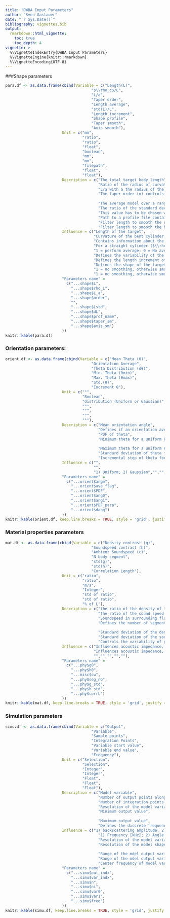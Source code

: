 ---
title: "DWBA Input Parameters"
author: "Sven Gastauer"
date: "`r Sys.Date()`"
bibliography: vignettes.bib
output:
  rmarkdown::html_vignette:
    toc: true
    toc_depth: 4
vignette: >
  %\VignetteIndexEntry{DWBA Input Parameters}
  %\VignetteEngine{knitr::rmarkdown}
  %\VignetteEncoding{UTF-8}
---
###Shape parameters  

```{r echo=FALSE} 
para.df <- as.data.frame(cbind(Variable = c("Length(L)",
                                      "$\\rho_c$/L",
                                      "L/a",
                                      "Taper order",
                                      "Length average",
                                      "std(L)/L",
                                      "Length increment",
                                      "Shape profile",
                                      "Taper smooth",
                                      "Axis smooth"),
                         Unit = c("mm",
                                  "ratio",
                                  "ratio",
                                  "float",
                                  "boolean",
                                  "mm",
                                  "mm",
                                  "filepath",
                                  "float",
                                  "float"),
                         Description = c("The total target body length",
                                         "Ratio of the radius of curvature ($\\rho_c$) and L",
                                         "L/a with a the radius of the mid-point of the cylinder is the ratio of L to a",
                                         "The taper order (n) controls the tapering.",
                                         
                                         "The average model over a range of lengths will be produced",
                                         "The ratio of the standard deviation of length (std(L)) to the mean length (L)",
                                         "This value has to be chosen with care, as it has to be possible to calculate the provided std(L)/mean(L) around the provided mean L with the given increment.",
                                         "Path to a profile file containing 3 or 5 columns. (X, Z, R coordinates and optional Xupper Xlower). The profile file must contain at least 3 columns, containing the center coordinates (X, Z, R) of each circular segment",
                                         "Filter length to smooth the radius (R)",
                                         "Filter length to smooth the body axis (X, Z)"),
                         Influence = c("Length of the target",
                                       "Curvature of the bent cylinder, if no shape profile is loaded ( ∞ for straight cylinder)",
                                       "Contains information about the width of the target.",
                                       "For a straight cylinder ($\\rho_c$/L -> infinity), n=2 results in a prolate spheroid if L>2a, or in an oblate spheroid for L<2a",
                                       "1 = perform average; 0 = No average",
                                       "Defines the variability of the target lengths, used to compute the input models for the averaged model output",
                                       "Defines the length increment of the target lengths, used to compute the input models for the averaged model output",
                                       "Defines the shape of the target, if no profile is selected a uniformly bent cylinder will be computed",
                                       "1 = no smoothing, otherwise smoothes the tapering (reduces complexity)",
                                       "1 = no smoothing, otherwise smoothens the axis (flatter)"),
                         "Parameters name" =
                           c("...shape$L",
                             "...shape$rho_L",
                             "...shape$L_a",
                             "...shape$order",
                             "",
                             "...shape$Lstd",
                             "...shape$dL",
                             "...shape$prof_name",
                             "...shape$taper_sm",
                             "...shape$axis_sm")
                         ))
knitr::kable(para.df)
```  
   
### Orientation parameters:  

```{r echo=FALSE} 

orient.df <- as.data.frame(cbind(Variable = c("Mean Theta (θ)",
                                      "Orientation Average",
                                      "Theta Distribution (dθ)",
                                      "Min. Theta (θmin)",
                                      "Max. Theta (θmax)",
                                      "Std.(θ)",
                                      "Increment θ"),
                         Unit = c("°",
                                  "Boolean",
                                  "distribution (Uniform or Gaussian)",
                                  "°",
                                  "°",
                                  "°",
                                  "°"),
                         Description = c("Mean orientation angle",
                                         "Defines if an orientation average should be considered",
                                         "PDF of theta",
                                         "Minimum theta for a uniform PDF",
                                         
                                         "Maximum theta for a uniform PDF",
                                         "Standard deviation of theta for a Gaussian PDF",
                                         "Incremental step of theta for a Gaussian PDF"),
                         Influence = c("",
                                       "",
                                       "1) Uniform; 2) Gaussian","","","",""),
                         "Parameters name" =
                           c("...orient$angm",
                             "...orient$ave_flag",
                             "...orient$PDF",
                             "...orient$ang0",
                             "...orient$ang1",
                             "...orient$PDF_para",
                             "...orient$dang")
                         ))
knitr::kable(orient.df, keep.line.breaks = TRUE, style = 'grid', justify = 'left')
```  
  
### Material properties parameters
   
  
```{r echo=FALSE} 

mat.df <- as.data.frame(cbind(Variable = c("Density contrast (g)",
                                      "Soundspeed contrast (h)",
                                      "Ambient Soundspeed (c)",
                                      "N body segment",
                                      "std(g)",
                                      "std(h)",
                                      "Correlation Length"),
                         Unit = c("ratio",
                                  "ratio",
                                  "m/s",
                                  "Integer",
                                  "std of ratio",
                                  "std of ratio",
                                  "% of L"),
                         Description = c("the ratio of the density of the animal to the density of the surrounding fluid",
                                         "the ratio of the sound speed in the animal to the sound speed in the surrounding fluid",
                                         "Soundspeed in surrounding fluid",
                                         "Defines the number of segments with different gi and hi along the body axis (>1 if an inhomogenous body should be computed).",
                                         
                                         "Standard deviation of the density (g), if an inhomogenous body should be computed",
                                         "Standard deviation of the sound speed contrast (h), if an inhomogenous body should be computed",
                                         "Controls the variability of g and h along the body axis (only xonsidered if the number of segments is >8)"),
                         Influence = c("Influences acoustic impedance, should be within [0.95, 1.05]",
                                       "Influences acoustic impedance, should be within [0.95, 1.05]",
                                       "","","","",""),
                         "Parameters name" =
                           c("...phy$g0",
                             "...phy$h0",
                             "...misc$cw",
                             "...phy$seg_no",
                             "...phy$g_std",
                             "...phy$h_std",
                             "...phy$corrL")
                         ))
knitr::kable(mat.df, keep.line.breaks = TRUE, style = 'grid', justify = 'left')
```  

### Simulation parameters  
  
```{r echo=FALSE} 

simu.df <- as.data.frame(cbind(Variable = c("Output",
                                      "Variable",
                                      "Sample points",
                                      "Integration Points",
                                      "Variable start value",
                                      "Variable end value",
                                      "Frequency"),
                         Unit = c("Selection",
                                  "Selection",
                                  "Integer",
                                  "Integer",
                                  "Float",
                                  "Float",
                                  "Float"),
                         Description = c("Model variable",
                                         "Number of output points along the variable maximum and minimum value",
                                         "Number of integration points along the target body",
                                         "Resolution of the model variable output",
                                         "Minimum output value",
                                         
                                         "Maximum output value",
                                         "Defines the discrete frequency for which the model is run if the variable is set to angle"),
                         Influence = c("1) backscattering amplitude; 2) differential backscattering cross-section [m2]; 3) Reduced Target Strength [dB re m2]; 4) Reduced Target Strength [db re m2]",
                                         "1) Frequency [kHz]; 2) Angle (°); 3) ka (wave number k * a)",
                                         "Resolution of the model variable output",
                                         "Resolution of the model shape input",
                                         
                                         "Range of the mdel output variable",
                                         "Range of the mdel output variable",
                                         "Center frequency of model variation around a range of theta"),
                         "Parameters name" =
                           c("...simu$out_indx",
                             "...simu$var_indx",
                             "...simu$n",
                             "...simu$ni",
                             "...simu$var0",
                             "...simu$var1",
                             "...simu$freq")
                         ))
knitr::kable(simu.df, keep.line.breaks = TRUE, style = 'grid', justify = 'left')
```  
